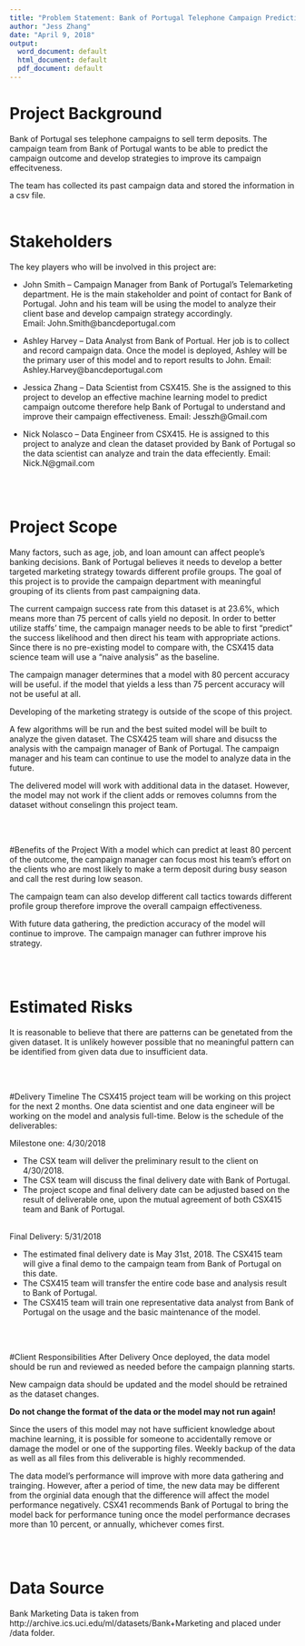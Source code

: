```yaml
---
title: "Problem Statement: Bank of Portugal Telephone Campaign Predicting Model"
author: "Jess Zhang"
date: "April 9, 2018"
output:
  word_document: default
  html_document: default
  pdf_document: default
---
```


# Project Background 
Bank of Portugal ses telephone campaigns to sell term deposits. The campaign team from Bank of Portugal wants to be able to predict the campaign outcome and develop strategies to improve its campaign effecitveness.

The team has collected its past campaign data and stored the information in a csv file. 
<br><br>

# Stakeholders
The key players who will be involved in this project are:

* John Smith -- Campaign Manager from Bank of Portugal's Telemarketing department. He is the main stakeholder and point of contact for Bank of Portugal. John and his team will be using the model to analyze their client base and develop campaign strategy accordingly.  
Email: John.Smith@bancdeportugal.com

* Ashley Harvey -- Data Analyst from Bank of Portual. Her job is to collect and record campaign data. Once the model is deployed, Ashley will be the primary user of this model and to report results to John.
Email: Ashley.Harvey@bancdeportugal.com

* Jessica Zhang -- Data Scientist from CSX415. She is the assigned to this project to develop an effective machine learning model to predict campaign outcome therefore help Bank of Portugal to understand and improve their campaign effectiveness.
Email: Jesszh@Gmail.com

* Nick Nolasco -- Data Engineer from CSX415. He is assigned to this project to analyze and clean the dataset provided by Bank of Portugal so the data scientist can analyze and train the data effeciently.
Email: Nick.N@gmail.com

<br><br>

# Project Scope
Many factors, such as age, job, and loan amount can affect people's banking decisions.  Bank of Portugal believes it needs to develop a better targeted marketing strategy towards different profile groups.  The goal of this project is to provide the campaign department with meaningful grouping of its clients from past campaigning data.    

The current campaign success rate from this dataset is at 23.6%, which means more than 75 percent of calls yield no deposit. In order to better utilize staffs' time, the campaign manager needs to be able to first "predict" the success likelihood and then direct his team with appropriate actions. Since there is no pre-existing model to compare with, the CSX415 data science team will use a "naive analysis" as the baseline.

The campaign manager determines that a model with 80 percent accuracy will be useful. if the model that yields a less than 75 percent accuracy will not be useful at all.  

Developing of the marketing strategy is outside of the scope of this project.

A few algorithms will be run and the best suited model will be built to analyze the given dataset.  The CSX425 team will share and disucss the analysis with the campaign manager of Bank of Portugal.  The campaign manager and his team can continue to use the model to analyze data in the future.

The delivered model will work with additional data in the dataset.  However, the model may not work if the client adds or removes columns from the dataset without conselingn this project team.

<br><br>

#Benefits of the Project
With a model which can predict at least 80 percent of the outcome, the campaign manager can focus most his team's effort on the clients who are most likely to make a term deposit during busy season and call the rest during low season.  

The campaign team can also develop different call tactics towards different profile group therefore improve the overall campaign effectiveness.

With future data gathering, the prediction accuracy of the model will continue to improve.  The campaign manager can futhrer improve his strategy.

<br><br>

# Estimated Risks
It is reasonable to believe that there are patterns can be genetated from the given dataset.  It is unlikely however possible that no meaningful pattern can be identified from given data due to insufficient data. 

<br><br>

#Delivery Timeline
The CSX415 project team will be working on this project for the next 2 months.  One data scientist and one data engineer will be working on the model and analysis full-time.  Below is the schedule of the deliverables:

Milestone one: 4/30/2018<br>

* The CSX team will deliver the preliminary result to the client on 4/30/2018.  <br>
* The CSX team will discuss the final delivery date with Bank of Portugal.<br>
* The project scope and final delivery date can be adjusted based on the result of deliverable one, upon the mutual agreement of both CSX415 team and Bank of Portugal.<br><br>

Final Delivery: 5/31/2018<br>

* The estimated final delivery date is May 31st, 2018.  The CSX415 team will give a final demo to the campaign team from Bank of Portugal on this date.<br>
* The CSX415 team will transfer the entire code base and analysis result to Bank of Portugal.<br>
* The CSX415 team will train one representative data analyst from Bank of Portugal on the usage and the basic maintenance of the model.<br>

<br><br>

#Client Responsibilities After Delivery
Once deployed, the data model should be run and reviewed as needed before the campaign planning starts.

New campaign data should be updated and the model should be retrained as the dataset changes.

**Do not change the format of the data or the model may not run again!**

Since the users of this model may not have sufficient knowledge about machine learning, it is possible for someone to accidentally remove or damage the model or one of the supporting files. Weekly backup of the data as well as all files from this deliverable is highly recommended.

The data model's performance will improve with more data gathering and trainging.  However, after a period of time, the new data may be different from the orginial data enough that the difference will affect the model performance negatively.  CSX41 recommends Bank of Portugal to bring the model back for performance tuning once the model performance decrases more than 10 percent, or annually, whichever comes first. 

<br><br>
 
# Data Source
Bank Marketing Data is taken from http://archive.ics.uci.edu/ml/datasets/Bank+Marketing and placed under /data folder.

